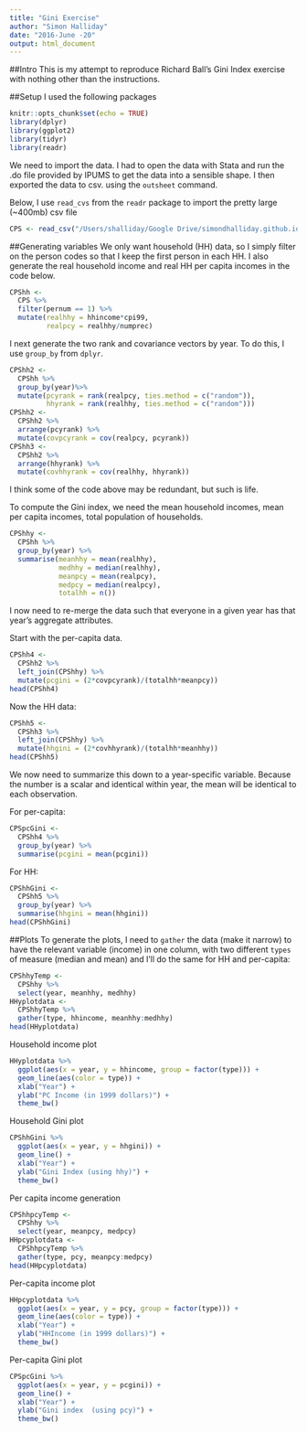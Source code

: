 ```yaml
---
title: "Gini Exercise"
author: "Simon Halliday"
date: "2016-June -20"
output: html_document
---
```


##Intro 
This is my attempt to reproduce Richard Ball's Gini Index exercise with nothing other than the instructions. 

##Setup
I used the following packages
```r
knitr::opts_chunk$set(echo = TRUE)
library(dplyr)
library(ggplot2)
library(tidyr)
library(readr)
```

We need to import the data. I had to open the data with Stata and run the .do file provided by IPUMS to get the data into a sensible shape. I then exported the data to csv. using the `outsheet` command. 

Below, I use `read_cvs` from the `readr` package to import the pretty large (~400mb) csv file
```r
CPS <- read_csv("/Users/shalliday/Google Drive/simondhalliday.github.io/conferences/tier_workshop/cps.csv")
```


##Generating variables
We only want household (HH) data, so I simply filter on the person codes so that I keep the first person in each HH. I also generate the real household income and real HH per capita incomes in the code below. 
```r
CPShh <- 
  CPS %>%
  filter(pernum == 1) %>%
  mutate(realhhy = hhincome*cpi99, 
         realpcy = realhhy/numprec)
```

I next generate the two rank and covariance vectors by year. To do this, I use `group_by` from `dplyr`. 
```r
CPShh2 <- 
  CPShh %>%
  group_by(year)%>%
  mutate(pcyrank = rank(realpcy, ties.method = c("random")), 
         hhyrank = rank(realhhy, ties.method = c("random")))
CPShh2 <- 
  CPShh2 %>%
  arrange(pcyrank) %>%
  mutate(covpcyrank = cov(realpcy, pcyrank))
CPShh3 <- 
  CPShh2 %>%
  arrange(hhyrank) %>% 
  mutate(covhhyrank = cov(realhhy, hhyrank))
```
I think some of the code above may be redundant, but such is life. 


To compute the Gini index, we need the mean household incomes, mean per capita incomes, total population of households.

```r
CPShhy <- 
  CPShh %>%
  group_by(year) %>%
  summarise(meanhhy = mean(realhhy), 
            medhhy = median(realhhy),
            meanpcy = mean(realpcy), 
            medpcy = median(realpcy), 
            totalhh = n())
```

I now need to re-merge the data such that everyone in a given year has that year's aggregate attributes. 

Start with the per-capita data. 
```r
CPShh4 <- 
  CPShh2 %>% 
  left_join(CPShhy) %>%
  mutate(pcgini = (2*covpcyrank)/(totalhh*meanpcy))
head(CPShh4)
```

Now the HH data: 
```r
CPShh5 <- 
  CPShh3 %>% 
  left_join(CPShhy) %>%
  mutate(hhgini = (2*covhhyrank)/(totalhh*meanhhy))
head(CPShh5)
```

We now need to summarize this down to a year-specific variable. Because the number is a scalar and identical within year, the mean will be identical to each observation. 

For per-capita: 
```r
CPSpcGini <- 
  CPShh4 %>%
  group_by(year) %>%
  summarise(pcgini = mean(pcgini))
```

For HH: 
```r
CPShhGini <- 
  CPShh5 %>%
  group_by(year) %>%
  summarise(hhgini = mean(hhgini))
head(CPShhGini)
```

##Plots
To generate the plots, I need to `gather` the data (make it narrow) to have the relevant variable (income) in one column, with two different `types` of measure (median and mean) and I'll do the same for HH and per-capita: 

```r
CPShhyTemp <-  
  CPShhy %>%
  select(year, meanhhy, medhhy)
HHyplotdata <- 
  CPShhyTemp %>% 
  gather(type, hhincome, meanhhy:medhhy)
head(HHyplotdata)
```

Household income plot
```r
HHyplotdata %>%
  ggplot(aes(x = year, y = hhincome, group = factor(type))) + 
  geom_line(aes(color = type)) +
  xlab("Year") +
  ylab("PC Income (in 1999 dollars)") +
  theme_bw()
```

Household Gini plot
```r
CPShhGini %>%
  ggplot(aes(x = year, y = hhgini)) + 
  geom_line() +
  xlab("Year") +
  ylab("Gini Index (using hhy)") +
  theme_bw()
```

Per capita income generation
```r
CPShhpcyTemp <-  
  CPShhy %>%
  select(year, meanpcy, medpcy)
HHpcyplotdata <- 
  CPShhpcyTemp %>% 
  gather(type, pcy, meanpcy:medpcy)
head(HHpcyplotdata)
```

Per-capita income plot
```r
HHpcyplotdata %>%
  ggplot(aes(x = year, y = pcy, group = factor(type))) + 
  geom_line(aes(color = type)) +
  xlab("Year") +
  ylab("HHIncome (in 1999 dollars)") +
  theme_bw()
```

Per-capita Gini plot
```r
CPSpcGini %>%
  ggplot(aes(x = year, y = pcgini)) + 
  geom_line() +
  xlab("Year") +
  ylab("Gini index  (using pcy)") +
  theme_bw()
```




